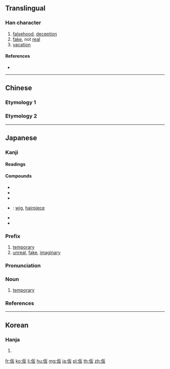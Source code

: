 {{character info/new}}
{{also|假|段}}
==Translingual==

===Han character===
{{Han char|rn=9|rad=人|as=04|sn=6|four=|canj=OHE|ids=⿰亻反}}

# [[falsehood]], [[deception]]
# [[fake]], not [[real]]
# [[vacation]]

====References====
* {{Han ref|kx=0094.060|dkj=00398|hdz=10124.050|uh=4EEE|ud=20206}}

----

==Chinese==
===Etymology 1===
{{zh-see|反|v}}

===Etymology 2===
{{zh-see|假|v}}

----

==Japanese==

===Kanji===
{{ja-kanji|grade=5|rs=人04|style=s|kyu=假}}

====Readings====
{{ja-readings|goon=[[け]] (ke)|kanon=[[か]] (ka)|kun=[[かり]] (kari), [[かりる]] (kariru), [[かりに]] (karini)}}

====Compounds====
{{der-top|Compounds}}
* {{ja-r|仮説|かせつ}}
* {{ja-r|仮定|かてい}}
* {{ja-r|仮名|かな}}
* {{ja-r|仮髪|かはつ}}: [[wig]], [[hairpiece]]
* {{ja-r|仮病|かびょう}}
* {{ja-r|仮面|かめん}}
{{der-bottom}}

===Prefix===
{{ja-pos|か|prefix}}

# [[temporary]]
# [[unreal]], [[fake]], [[imaginary]]

{{ja-kanjitab|かり|yomi=k}}

===Pronunciation===
{{ja-pron|yomi=k|かり|acc=0|acc_ref=DJR,NHK}}

===Noun===
{{ja-noun|かり}}

# [[temporary]]

===References===
<references/>

----

==Korean==

===Hanja===
{{ko-hanja|hangeul=[[가]], [[반]]|rv=ga, ban|mr=ka, pan}}

# {{defn|lang=ko|sort=人04}}

[[fr:仮]]
[[ko:仮]]
[[li:仮]]
[[hu:仮]]
[[mg:仮]]
[[ja:仮]]
[[pl:仮]]
[[th:仮]]
[[zh:仮]]